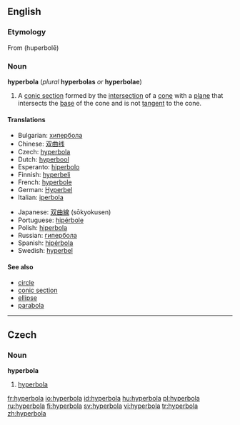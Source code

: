 ==English==

===Etymology===
From {{AGr.}} '''{{polytonic|[[ὑπερβολή]]}}''' (huperbolē)

===Noun===
{{wikipedia}}
'''hyperbola''' (''plural'' '''hyperbolas''' ''or'' '''hyperbolae''')

# {{geometry}} A [[conic section]] formed by the [[intersection]] of a [[cone]] with a [[plane]] that intersects the [[base]] of the cone and is not [[tangent]] to the cone.

====Translations====
{{trans-top|geometric curve}}
*Bulgarian: [[хипербола]] {{f}}
*Chinese: [[双曲线]]
*Czech: [[hyperbola#Czech|hyperbola]] {{f}}
*Dutch: [[hyperbool]] {{m}}
*Esperanto: [[hiperbolo]]
*Finnish: [[hyperbeli]]
*French: [[hyperbole]] {{f}}
*German: [[Hyperbel]] {{f}}
*Italian: [[iperbola]] {{f}}
{{trans-mid}}
*Japanese: [[双曲線]] (sōkyokusen)
*Portuguese: [[hipérbole]] {{f}}
*Polish: [[hiperbola]]
*Russian: [[гипербола]]
*Spanish: [[hipérbola]] {{f}}
*Swedish: [[hyperbel]] {{c}}
{{trans-bottom}}

====See also====
*[[circle]]
*[[conic section]]
*[[ellipse]]
*[[parabola]]

----

==Czech==

===Noun===
'''hyperbola''' {{f}}

# [[hyperbola#English|hyperbola]]

[[fr:hyperbola]]
[[io:hyperbola]]
[[id:hyperbola]]
[[hu:hyperbola]]
[[pl:hyperbola]]
[[ru:hyperbola]]
[[fi:hyperbola]]
[[sv:hyperbola]]
[[vi:hyperbola]]
[[tr:hyperbola]]
[[zh:hyperbola]]